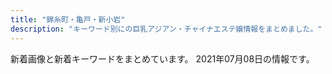 ```yaml
---
title: "錦糸町・亀戸・新小岩"
description: "キーワード別にの巨乳アジアン・チャイナエステ嬢情報をまとめました。"
---
```


新着画像と新着キーワードをまとめています。
2021年07月08日の情報です。

<DmmAffiliateIns />
<KeywordTable
  shops={
    [
    {
        "url": "http://yousei.xyz/",
        "name": "Remoon",
        "img_links": [
            "http://yousei.xyz/images/g1.jpg",
            "http://yousei.xyz/images/r4.jpg",
            "http://yousei.xyz/images/mob.png",
            "http://yousei.xyz/images/recuit.jpg",
            "http://yousei.xyz/images/mobile.jpg",
            "http://yousei.xyz/images/g2.jpg",
            "http://yousei.xyz/images/g4.jpg",
            "http://yousei.xyz/images/g5.jpg",
            "http://yousei.xyz/images/r2.jpg",
            "http://yousei.xyz/images/top.png",
            "http://yousei.xyz/images/r1.jpg",
            "http://yousei.xyz/images/r3.jpg",
            "http://yousei.xyz/images/g3.jpg",
            "http://yousei.xyz/images/g6.jpg"
        ],
        "station": "JR\u4e80\u6238\u99c5\u6771\u53e3",
        "keywords": {}
    },
    {
        "img_links": [
            "http://y-rlx.net/images/index_16.png",
            "http://y-rlx.net/images/acc_tit03.jpg",
            "http://y-rlx.net/girl/p01.jpg",
            "http://y-rlx.net/images/index_09.jpg",
            "http://y-rlx.net/images/index_04.png",
            "http://y-rlx.net/images/index_10.jpg",
            "http://y-rlx.net/images/index_19.png",
            "http://y-rlx.net/images/rec.jpg",
            "http://y-rlx.net/images/acc_tit.jpg",
            "http://y-rlx.net/girl/02.jpg",
            "http://y-rlx.net/images/info.png",
            "http://y-rlx.net/images/sys.jpg",
            "http://y-rlx.net/images/index_23.jpg",
            "http://y-rlx.net/images/acc_16.jpg",
            "http://y-rlx.net/girl/011a.jpg",
            "http://y-rlx.net/girl/011.jpg",
            "http://y-rlx.net/girl/00.jpg",
            "http://y-rlx.net/girl/05.jpg",
            "http://y-rlx.net/images/index_08.jpg",
            "http://y-rlx.net/images/index_13.jpg",
            "http://y-rlx.net/images/acc_tit01.jpg",
            "http://y-rlx.net/images/sys_16.jpg",
            "http://y-rlx.net/girl/09.jpg",
            "http://y-rlx.net/images/index_14.png",
            "http://y-rlx.net/images/index_06.png",
            "http://y-rlx.net/girl/08.jpg",
            "http://y-rlx.net/images/staff_16.jpg",
            "http://y-rlx.net/images/rex_16.jpg",
            "http://y-rlx.net/girl/01.jpg",
            "http://y-rlx.net/images/line.jpg",
            "http://y-rlx.net/girl/010a.jpg",
            "http://y-rlx.net/images/index_12.jpg",
            "http://y-rlx.net/girl/05a.jpg",
            "http://y-rlx.net/girl/010.jpg",
            "http://y-rlx.net/images/03.png",
            "http://y-rlx.net/girl/03a.jpg",
            "http://y-rlx.net/images/02.png",
            "http://y-rlx.net/girl/07.jpg",
            "http://y-rlx.net/images/index_07.png",
            "http://y-rlx.net/girl/06.jpg",
            "http://y-rlx.net/images/index_11.jpg",
            "http://y-rlx.net/images/rec_16.jpg",
            "http://y-rlx.net/girl/07a.jpg",
            "http://y-rlx.net/girl/03.jpg",
            "http://y-rlx.net/girl/09a.jpg",
            "http://y-rlx.net/images/01.png",
            "http://y-rlx.net/images/index_02.png",
            "http://y-rlx.net/images/index_21.jpg"
        ],
        "name": "\u7f8e\u697d",
        "station": "JR\u65b0\u5c0f\u5ca9\u99c5\u5357\u53e3",
        "url": "http://y-rlx.net/",
        "keywords": {
            "92": 1,
            "87": 1,
            "88": 1,
            "95": 2,
            "86": 2,
            "89": 1,
            "90": 1,
            "85": 1
        }
    },
    {
        "img_links": [
            "http://www.o-miyabi.com/s/images/service_03.png",
            "http://www.o-miyabi.com/images/upload/thumb/e12bb065f2380463.jpg",
            "http://www.o-miyabi.com/s/images/tel.png",
            "http://www.o-miyabi.com/s/images/service_01.png",
            "http://www.o-miyabi.com/images/upload/thumb/ee1f5473198d928e.jpg",
            "http://www.o-miyabi.com/images/index_01.jpg",
            "http://www.o-miyabi.com/images/upload/thumb/7713de024ddc43e7.jpg",
            "http://www.o-miyabi.com/images/index_05.jpg",
            "http://www.o-miyabi.com/images/upload/thumb/04d21d82d11bc049.jpg",
            "http://www.o-miyabi.com/s/images/slider/3.jpg",
            "http://www.o-miyabi.com/images/info_02.jpg",
            "http://www.o-miyabi.com/images/index_19.jpg",
            "http://www.o-miyabi.com/s/image/nav_manga.png",
            "http://www.o-miyabi.com/images/upload/thumb/1a8371be7358f1df.jpg",
            "http://www.o-miyabi.com/images/index_10.jpg",
            "http://www.o-miyabi.com/images/index_07.jpg",
            "http://www.o-miyabi.com/images/upload/thumb/db15ea2226867103.jpg",
            "http://www.o-miyabi.com/images/index_02.jpg",
            "http://www.o-miyabi.com/images/index_06.jpg",
            "http://www.o-miyabi.com/images/upload/thumb/9d3d2461d9f48c10.jpg",
            "http://www.o-miyabi.com/images/upload/thumb/301c9a35b11a384f.jpg",
            "http://www.o-miyabi.com/s/images/slider/next.png",
            "http://www.o-miyabi.com/images/upload/thumb/6fceb6aef71115ac.jpg",
            "http://www.o-miyabi.com/s/uploads/08.jpg",
            "http://www.o-miyabi.com/images/upload/thumb/72ffa1fb925d394b.jpg",
            "http://www.o-miyabi.com/s/images/iphone.png",
            "http://www.o-miyabi.com/images/info.jpg",
            "http://www.o-miyabi.com/images/upload/thumb/0c5cf3b504009aac.jpg",
            "http://www.o-miyabi.com/images/index_14.jpg",
            "http://www.o-miyabi.com/images/upload/thumb/0dc07af1006255fa.jpg",
            "http://www.o-miyabi.com/images/info_09.jpg",
            "http://www.o-miyabi.com/s/image/nav_sys.png",
            "http://www.o-miyabi.com/s/images/slider/prev.png",
            "http://www.o-miyabi.com/images/upload/thumb/e8ce03389936d648.jpg",
            "http://www.o-miyabi.com/images/upload/thumb/51d074f8f9cdb905.jpg",
            "http://www.o-miyabi.com/s/uploads/04.jpg",
            "http://www.o-miyabi.com/s/images/t2.jpg",
            "http://www.o-miyabi.com/images/upload/thumb/0981f77ac0a1e07f.jpg",
            "http://www.o-miyabi.com/images/movie_09.jpg",
            "http://www.o-miyabi.com/s/uploads/03.jpg",
            "http://www.o-miyabi.com/s/images/t3.jpg",
            "http://www.o-miyabi.com/images/index_03.jpg",
            "http://www.o-miyabi.com/images/upload/thumb/57af63e7ff71466b.jpg",
            "http://www.o-miyabi.com/s/uploads/07.jpg",
            "http://www.o-miyabi.com/s/images/slider/1.jpg",
            "http://www.o-miyabi.com/images/rec.jpg",
            "http://www.o-miyabi.com/images/upload/thumb/6d7987cae648e809.jpg",
            "http://www.o-miyabi.com/s/images/t1.jpg",
            "http://www.o-miyabi.com/images/rec_09.jpg",
            "http://www.o-miyabi.com/s/images/pc.png",
            "http://www.o-miyabi.com/images/index_04.jpg",
            "http://www.o-miyabi.com/images/index_16.jpg",
            "http://www.o-miyabi.com/s/uploads/02.jpg",
            "http://www.o-miyabi.com/s/uploads/06.jpg",
            "http://www.o-miyabi.com/s/image/nav_topics.png",
            "http://www.o-miyabi.com/images/upload/thumb/3074da3acdacd1a3.jpg",
            "http://www.o-miyabi.com/s/image/nav_cast.png",
            "http://www.o-miyabi.com/images/index_09.jpg",
            "http://www.o-miyabi.com/s/images/service_07.png",
            "http://www.o-miyabi.com/images/index_18.jpg",
            "http://www.o-miyabi.com/images/index_13.jpg",
            "http://www.o-miyabi.com/images/staff_09.jpg",
            "http://www.o-miyabi.com/s/images/okubokomachi.jpg",
            "http://www.o-miyabi.com/s/image/nav_hotel.png",
            "http://www.o-miyabi.com/s/images/top_2.jpg",
            "http://www.o-miyabi.com/images/upload/thumb/928147996b3538a2.jpg",
            "http://www.o-miyabi.com/s/uploads/01.jpg",
            "http://www.o-miyabi.com/s/images/slider/2.jpg",
            "http://www.o-miyabi.com/images/upload/thumb/a94688ee4d8e03ad.jpg",
            "http://www.o-miyabi.com/s/image/nav_top.png",
            "http://www.o-miyabi.com/girl/01.jpg"
        ],
        "name": "\u96c5\u82b3",
        "keywords": {
            "C": 12,
            "85": 4,
            "98": 2,
            "D": 4,
            "89": 6,
            "H": 2,
            "84": 2,
            "86": 2
        },
        "station": "JR\u65b0\u5c0f\u5ca9\u99c5\u5357\u53e3",
        "url": "http://www.o-miyabi.com/"
    },
    {
        "name": "\u5c0f\u60aa\u9b54",
        "url": "https://es-koakuma.com/",
        "img_links": [
            "https://es-koakuma.com/wp-content/uploads/2018/12/872165sakuma.jpg",
            "https://es-koakuma.com/wp-content/themes/este/img/tel_header.png",
            "https://es-koakuma.com/wp-content/uploads/2020/01/87621sakuma.jpg",
            "https://es-koakuma.com/wp-content/themes/este/img/4.jpg",
            "https://es-koakuma.com/wp-content/themes/este/img/top-img01a.png",
            "https://es-koakuma.com/wp-content/themes/este/img/2.jpg",
            "https://es-koakuma.com/wp-content/themes/este/img/top-img02.png",
            "https://es-koakuma.com/wp-content/themes/este/img/call.png",
            "https://es-koakuma.com/wp-content/themes/este/img/1.jpg",
            "https://es-koakuma.com/wp-content/themes/este/img/tel_footer.png",
            "https://es-koakuma.com/wp-content/themes/este/img/top-img01b.png",
            "https://es-koakuma.com/wp-content/uploads/2018/12/212sakuma.jpg",
            "https://es-koakuma.com/wp-content/themes/este/img/3.jpg",
            "https://es-koakuma.com/wp-content/uploads/2018/12/876521sakuma.jpg"
        ],
        "station": "JR\u4e80\u6238\u99c5\u5317\u53e3",
        "keywords": {
            "E": 3,
            "D": 12
        }
    },
    {
        "keywords": {
            "88": 8,
            "85": 2,
            "90": 2,
            "89": 10
        },
        "url": "http://gyaruzu.este.work/",
        "station": "JR\u4e80\u6238\u99c5\u5317\u53e3",
        "img_links": [
            "http://gyaruzu.este.work/2/uploadimg/1623313809.jpeg",
            "http://gyaruzu.este.work/2/uploadimg/1621394016.jpeg",
            "http://gyaruzu.este.work/2/uploadimg/1623313886.jpeg",
            "http://gyaruzu.este.work/2/uploadimg/1623313976.jpeg",
            "http://gyaruzu.este.work/icon2.png",
            "http://gyaruzu.este.work/2/uploadimg/1621394318.jpeg",
            "http://gyaruzu.este.work/2/uploadimg/1623314147.jpeg",
            "http://gyaruzu.este.work/2/uploadimg/1623314226.jpeg",
            "http://gyaruzu.este.work/2/uploadimg/1622985748.jpeg",
            "http://gyaruzu.este.work/loader.png"
        ],
        "name": "\u6fc0\u5b89\u30ae\u30e3\u30eb\u30ba"
    },
    {
        "img_links": [
            "http://www.himawari-shinkoiwa.com/img/tel.png",
            "http://www.himawari-shinkoiwa.com/images/slider/3.jpg",
            "http://www.himawari-shinkoiwa.com/files/001-02.jpg",
            "http://www.himawari-shinkoiwa.com/img/move.jpg",
            "http://www.himawari-shinkoiwa.com/img/goback.jpg",
            "http://www.himawari-shinkoiwa.com/img/pickup.jpg",
            "http://www.himawari-shinkoiwa.com/img/ttl_info.png",
            "http://www.himawari-shinkoiwa.com/files/001.jpg",
            "http://www.himawari-shinkoiwa.com/img/btn_blog.png",
            "http://www.himawari-shinkoiwa.com/images/line.png",
            "http://www.himawari-shinkoiwa.com/files/004-02.jpg",
            "http://www.himawari-shinkoiwa.com/img/ttl_news.png",
            "http://www.himawari-shinkoiwa.com/img/ttl_move.png",
            "http://www.himawari-shinkoiwa.com/img/btn_side_mobile.jpg",
            "http://www.himawari-shinkoiwa.com/images/slider/1.jpg",
            "http://www.himawari-shinkoiwa.com/files/005.jpg",
            "http://www.himawari-shinkoiwa.com/files/005-02.jpg",
            "http://www.himawari-shinkoiwa.com/images/slider/2.jpg",
            "http://www.himawari-shinkoiwa.com/files/004.jpg"
        ],
        "url": "http://www.himawari-shinkoiwa.com/",
        "name": "\u3072\u307e\u308f\u308a",
        "station": "JR\u65b0\u5c0f\u5ca9\u99c5\u5357\u53e3",
        "keywords": {
            "87": 2,
            "D": 6,
            "C": 11,
            "86": 4
        }
    },
    {
        "name": "\u4e00\u6642",
        "img_links": [
            "http://biwert.xyz/uploads/180620/1-1P62010154K00.png",
            "http://biwert.xyz/uploads/201007/1-20100G4464b26.jpg",
            "http://biwert.xyz/uploads/201003/1-2010031G432629.jpg",
            "http://biwert.xyz/uploads/201003/1-2010031G415110.jpg",
            "http://biwert.xyz/uploads/201109/1-201109141105216.jpg",
            "http://biwert.xyz/templets/default/picture/rec1.png",
            "http://biwert.xyz/uploads/201006/1-2010061F032C0.jpg",
            "http://biwert.xyz/uploads/201006/1-2010061A941445.jpg",
            "http://biwert.xyz/uploads/180620/1-1P620101629244.png",
            "http://biwert.xyz/uploads/201003/1-2010031G35C32.jpg",
            "http://biwert.xyz/uploads/allimg/180620/1-1P620101640O8.png",
            "http://biwert.xyz/templets/default/picture/interior_t.jpg",
            "http://biwert.xyz/uploads/allimg/180620/1-1P6201013133b.jpg",
            "http://biwert.xyz/templets/default/picture/head.jpg",
            "http://biwert.xyz/uploads/180620/1-1P62010193X63.jpg",
            "http://biwert.xyz/templets/default/picture/staff_t.jpg",
            "http://biwert.xyz/templets/default/picture/news.jpg",
            "http://biwert.xyz/uploads/201003/1-2010031G3421X.jpg",
            "http://biwert.xyz/images/1-1P621101232H4.png"
        ],
        "url": "http://biwert.xyz/",
        "keywords": {
            "E": 18,
            "G": 9
        },
        "station": "JR\u5c0f\u5ca9\u99c5\u5317\u53e3"
    },
    {
        "img_links": [
            "http://ipidiw.com/relaxnomori/images/tt.jpg",
            "http://ipidiw.com/relaxnomori/images/mobile.jpg",
            "http://ipidiw.com/relaxnomori/images/tp.png",
            "http://ipidiw.com/relaxnomori/images/interior.png",
            "http://ipidiw.com/relaxnomori/user_data/00000020.jpg",
            "http://ipidiw.com/relaxnomori/user_data/00000019.jpg",
            "http://ipidiw.com/relaxnomori/user_data/00000018.jpg",
            "http://ipidiw.com/relaxnomori/images/rem.jpg",
            "http://ipidiw.com/relaxnomori/user_data/00000017.jpg",
            "http://ipidiw.com/relaxnomori/images/news.jpg",
            "http://ipidiw.com/relaxnomori/images/interior_t.jpg",
            "http://ipidiw.com/relaxnomori/images/staff_t.jpg"
        ],
        "station": "\u68ee\u4e0b\u99c5A4\u53e3",
        "keywords": {
            "93": 1,
            "86": 1,
            "90": 2
        },
        "name": "\u30ea\u30e9\u30c3\u30af\u30b9\u306e\u68ee",
        "url": "http://ipidiw.com/relaxnomori/"
    },
    {
        "station": "JR\u4e80\u6238\u99c5\u6771\u53e3",
        "img_links": [
            "http://iyashi.sweet-relaxation.com/img/slick/sl-5.jpg",
            "http://iyashi.sweet-relaxation.com/img/slick/sl-1.jpg",
            "http://iyashi.sweet-relaxation.com/img/treatment/aroma-01.jpg",
            "http://iyashi.sweet-relaxation.com/img/cast/nana-03.jpg",
            "http://iyashi.sweet-relaxation.com/img/slick/sl-2.jpg",
            "http://iyashi.sweet-relaxation.com/img/cast/olive-01.jpg",
            "http://iyashi.sweet-relaxation.com/img/treatment/ashitsubo-01.jpg",
            "http://iyashi.sweet-relaxation.com/img/cast/yaya-01.jpg",
            "http://iyashi.sweet-relaxation.com/img/treatment/body-01.jpg",
            "http://iyashi.sweet-relaxation.com/img/slick/sl-6.jpg",
            "http://iyashi.sweet-relaxation.com/img/cast/eri-02.jpg",
            "http://iyashi.sweet-relaxation.com/img/slick/sl-3.jpg",
            "http://iyashi.sweet-relaxation.com/img/cast/ran-03.jpg",
            "http://iyashi.sweet-relaxation.com/img/cast/nana-02.jpg",
            "http://iyashi.sweet-relaxation.com/img/cast/eri-03.jpg",
            "http://iyashi.sweet-relaxation.com/img/cast/yaya-03.jpg",
            "http://iyashi.sweet-relaxation.com/img/cast/nana-01.jpg",
            "http://iyashi.sweet-relaxation.com/img/cast/olive-03.jpg",
            "http://iyashi.sweet-relaxation.com/img/cast/eri-01.jpg",
            "http://iyashi.sweet-relaxation.com/img/slick/sl-4.jpg",
            "http://iyashi.sweet-relaxation.com/img/cast/yaya-02.jpg",
            "http://iyashi.sweet-relaxation.com/img/cast/ran-02.jpg",
            "http://iyashi.sweet-relaxation.com/img/cast/olive-02.jpg",
            "http://iyashi.sweet-relaxation.com/img/cast/ran-01.jpg",
            "http://iyashi.sweet-relaxation.com/img/slick/sl-7.jpg"
        ],
        "url": "http://iyashi.sweet-relaxation.com/",
        "name": "\u7652 IYASHI",
        "keywords": {}
    },
    {
        "keywords": {
            "83": 4,
            "85": 4,
            "E": 3,
            "86": 2,
            "88": 1,
            "D": 11,
            "87": 3
        },
        "name": "\u30c9\u30e9\u3048\u3082\u3093",
        "url": "https://doraimon.tyo.cm/",
        "img_links": [
            "https://doraimon.tyo.cm/photos/sites/32/2021/03/2021030207304993.jpg",
            "https://doraimon.tyo.cm/photos/sites/32/2021/06/2021061505174875.jpg",
            "https://doraimon.tyo.cm/photos/sites/32/2021/03/202103120651532.jpg",
            "https://doraimon.tyo.cm/photos/sites/32/2021/03/2021032507045669.jpg",
            "https://doraimon.tyo.cm/photos/sites/32/2021/03/2021031206553637.jpg",
            "https://doraimon.tyo.cm/images/mobile.jpg",
            "https://doraimon.tyo.cm/photos/sites/32/2021/03/2021030207304862.jpg",
            "https://doraimon.tyo.cm/images/link.jpg",
            "https://doraimon.tyo.cm/photos/sites/32/2021/05/2021051407405290.jpg",
            "https://doraimon.tyo.cm/photos/sites/32/2021/06/2021062410121924.jpg",
            "https://doraimon.tyo.cm/photos/sites/32/2021/05/2021051104372699.jpg",
            "https://doraimon.tyo.cm/photos/sites/32/2021/03/2021032301301384.jpg",
            "https://doraimon.tyo.cm/images/s_news.jpg",
            "https://doraimon.tyo.cm/images/staff_line.jpg",
            "https://doraimon.tyo.cm/images/top.jpg",
            "https://doraimon.tyo.cm/images/s_face.jpg",
            "https://doraimon.tyo.cm/photos/sites/32/2021/07/2021070805365542.jpg",
            "https://doraimon.tyo.cm/photos/sites/32/2021/03/2021030207305994.jpg",
            "https://doraimon.tyo.cm/photos/sites/32/2021/04/202104280419564.jpg",
            "https://doraimon.tyo.cm/photos/sites/32/2021/04/202104070649510.jpg"
        ],
        "station": "JR\u4e80\u6238\u99c5\u5317\u53e3"
    },
    {
        "name": "\u3042\u308f\u308f",
        "station": "JR\u9326\u7cf8\u753a\u99c5\u5357\u53e3",
        "url": "https://awa-akasuri.jp/",
        "img_links": [
            "https://awa-akasuri.jp/wp-content/uploads/2020/09/5_pc.png",
            "https://awa-akasuri.jp/wp-content/uploads/2020/01/kokomi_1.jpg",
            "https://awa-akasuri.jp/wp-content/uploads/2020/09/movie.png",
            "https://awa-akasuri.jp/wp-content/uploads/2020/09/1_pc.png",
            "https://awa-akasuri.jp/wp-content/uploads/2020/09/awawa400x400.png",
            "https://awa-akasuri.jp/wp-content/uploads/2020/09/4_pc.png",
            "https://awa-akasuri.jp/wp-content/uploads/2020/01/yumi22.png",
            "https://awa-akasuri.jp/wp-content/uploads/2020/09/2_pc.png",
            "https://awa-akasuri.jp/wp-content/uploads/2020/01/yuki26.png",
            "https://awa-akasuri.jp/wp-content/uploads/2020/01/aya22.png",
            "https://awa-akasuri.jp/wp-content/uploads/2020/09/1_sp.png",
            "https://awa-akasuri.jp/wp-content/uploads/2020/01/tomo25.png",
            "https://awa-akasuri.jp/wp-content/uploads/2020/09/2_sp.png",
            "https://awa-akasuri.jp/wp-content/uploads/2020/09/awawa400x400-270x174.png",
            "https://awa-akasuri.jp/wp-content/uploads/2020/01/rika24_1.png",
            "https://awa-akasuri.jp/wp-content/uploads/2020/01/mika21.png",
            "https://awa-akasuri.jp/wp-content/uploads/2020/09/3_pc.png",
            "https://awa-akasuri.jp/wp-content/uploads/2020/01/mai1_1.jpg",
            "https://awa-akasuri.jp/wp-content/uploads/2020/09/sora.png"
        ],
        "keywords": {
            "85": 24,
            "88": 24,
            "C": 12,
            "87": 48,
            "86": 12,
            "\u30bb\u30af\u30b7\u30fc": 10,
            "D": 96
        }
    },
    {
        "name": "\u7652\u3057\u306e\u68ee",
        "station": "\u9752\u7825\u99c5",
        "url": "http://iyasimori.jpest.net/",
        "keywords": {},
        "img_links": [
            "http://iyasimori.jpest.net/uploads//sites/37/2021/01/g3-2-150x150.jpg",
            "http://iyasimori.jpest.net/uploads//sites/37/2021/04/g1-3.jpg",
            "http://iyasimori.jpest.net/uploads//sites/37/2021/01/g5-150x150.jpg",
            "http://iyasimori.jpest.net/uploads//sites/37/2021/01/g2-2.jpg",
            "http://iyasimori.jpest.net/uploads//sites/37/2021/01/g1-3-150x150.jpg",
            "http://iyasimori.jpest.net/uploads//sites/37/2021/01/a2.jpg",
            "http://iyasimori.jpest.net/uploads//sites/37/2021/01/a.jpg",
            "http://iyasimori.jpest.net/uploads//sites/37/2021/01/r5.jpg",
            "http://iyasimori.jpest.net/uploads//sites/37/2021/01/news01.png",
            "http://iyasimori.jpest.net/uploads//sites/37/2021/01/top.jpg",
            "http://iyasimori.jpest.net/uploads//sites/37/2021/04/g1-3-150x150.jpg",
            "http://iyasimori.jpest.net/uploads//sites/37/2021/04/g1-2.jpg",
            "http://iyasimori.jpest.net/uploads//sites/37/2021/01/r3-1.jpg",
            "http://iyasimori.jpest.net/uploads//sites/37/2021/04/g1-2-150x150.jpg",
            "http://iyasimori.jpest.net/uploads//sites/37/2021/01/g4-150x150.jpg",
            "http://iyasimori.jpest.net/uploads//sites/37/2021/01/tite-staff.jpg",
            "http://iyasimori.jpest.net/uploads//sites/37/2021/01/g3-2.jpg",
            "http://iyasimori.jpest.net/uploads//sites/37/2021/01/news03.png",
            "http://iyasimori.jpest.net/uploads//sites/37/2021/01/g2-2-150x150.jpg",
            "http://iyasimori.jpest.net/uploads//sites/37/2021/01/mobile.png",
            "http://iyasimori.jpest.net/uploads//sites/37/2021/01/g5.jpg",
            "http://iyasimori.jpest.net/uploads//sites/37/2021/01/g4.jpg",
            "http://iyasimori.jpest.net/uploads//sites/37/2021/01/r6.jpg",
            "http://iyasimori.jpest.net/uploads//sites/37/2021/01/r4-1.jpg",
            "http://iyasimori.jpest.net/uploads//sites/37/2021/01/g1-3.jpg",
            "http://iyasimori.jpest.net/uploads//sites/37/2021/01/bj_03.jpg"
        ]
    },
    {
        "name": "\u685c",
        "station": "JR\u4e80\u6238\u99c5\u6771\u53e3",
        "keywords": {
            "C": 7
        },
        "img_links": [
            "http://miyabi-aroma.xyz/images/index-rose_04.png",
            "http://miyabi-aroma.xyz/images/11.png",
            "http://miyabi-aroma.xyz/images/nav/nav-info.jpg",
            "http://miyabi-aroma.xyz/images/staff/3/ami2.jpg",
            "http://miyabi-aroma.xyz/images/index-rose_02.png",
            "http://miyabi-aroma.xyz/images/nav/nav-staff.jpg",
            "http://miyabi-aroma.xyz/images/staff/3/miya2.jpg",
            "http://miyabi-aroma.xyz/images/index-rose_13.png",
            "http://miyabi-aroma.xyz/images/staff/3/kiki2.jpg",
            "http://miyabi-aroma.xyz/images/staff/3/rina.jpg",
            "http://miyabi-aroma.xyz/images/shishu/se2.jpg",
            "http://miyabi-aroma.xyz/images/staff/3/yami.jpg",
            "http://miyabi-aroma.xyz/images/3/2.jpg",
            "http://miyabi-aroma.xyz/images/staff/3/yaya2.jpg",
            "http://miyabi-aroma.xyz/images/3/1.jpg",
            "http://miyabi-aroma.xyz/images/1801706901.jpg",
            "http://miyabi-aroma.xyz/images/nav/nav-job.jpg",
            "http://miyabi-aroma.xyz/images/staff/3/rina2.jpg",
            "http://miyabi-aroma.xyz/images/staff/3/miya.jpg",
            "http://miyabi-aroma.xyz/images/shishu/se1.jpg",
            "http://miyabi-aroma.xyz/images/staff/3/yaya1.jpg",
            "http://miyabi-aroma.xyz/images/index-rose_09.png",
            "http://miyabi-aroma.xyz/images/nav/nav-sys.jpg",
            "http://miyabi-aroma.xyz/images/staff/3/ami.jpg",
            "http://miyabi-aroma.xyz/images/staff/3/kiki.jpg",
            "http://miyabi-aroma.xyz/images/index-rose_07.png"
        ],
        "url": "http://miyabi-aroma.xyz/"
    },
    {
        "name": "\u857e\u3064\u307c\u307f",
        "img_links": [
            "http://ciyuret.xyz/uploads/allimg/210630/1-210630142925W0.jpg",
            "http://ciyuret.xyz/uploads/210630/1-210630132416414.jpg",
            "http://ciyuret.xyz/uploads/210630/1-2106301419202X.jpg",
            "http://ciyuret.xyz/uploads/210630/1-210630132440B7.jpg",
            "http://ciyuret.xyz/webstyle/badd75c5fb849403768cc3a9443ae4b2.jpg",
            "http://ciyuret.xyz/uploads/210630/1-21063013234J12.jpg",
            "http://ciyuret.xyz/uploads/allimg/210630/1-210630162P9341.jpg"
        ],
        "keywords": {
            "86": 6,
            "D": 18,
            "\u4e73": 3,
            "88": 6
        },
        "url": "http://ciyuret.xyz/",
        "station": "JR\u65b0\u5c0f\u5ca9\u99c5\u5357\u53e3"
    },
    {
        "url": "https://www.yitigo.work/",
        "station": "JR\u5c0f\u5ca9\u99c5\u5357\u53e3",
        "img_links": [
            "https://www.yitigo.work/images/staff/riri1.jpg",
            "https://www.yitigo.work/images/staff/hani1.jpg",
            "https://www.yitigo.work/images/staff/hana.png",
            "https://www.yitigo.work/images/home/index_10.png",
            "https://www.yitigo.work/images/home/index_17.png",
            "https://www.yitigo.work/images/staff/riri.png",
            "https://www.yitigo.work/images/home/staff_02.jpg",
            "https://www.yitigo.work/images/top_flash_01.jpg",
            "https://www.yitigo.work/images/home/index_15.png",
            "https://www.yitigo.work/images/home/index_12.png",
            "https://www.yitigo.work/images/top_flash_02.jpg",
            "https://www.yitigo.work/images/home/staff_04.jpg",
            "https://www.yitigo.work/images/home/index_07.png",
            "https://www.yitigo.work/images/staff/mayu.png",
            "https://www.yitigo.work/images/staff/staff_03.png",
            "https://www.yitigo.work/images/staff/risa1.jpg",
            "https://www.yitigo.work/images/home/staff_03.jpg",
            "https://www.yitigo.work/images/home/index_13.png",
            "https://www.yitigo.work/images/headerParts01.png",
            "https://www.yitigo.work/images/staff/hani.png",
            "https://www.yitigo.work/images/top_01.png",
            "https://www.yitigo.work/images/home/index_09.png",
            "https://www.yitigo.work/images/home/index_11.png",
            "https://www.yitigo.work/images/home/index_14.png",
            "https://www.yitigo.work/images/top_04.png",
            "https://www.yitigo.work/images/top_02.png",
            "https://www.yitigo.work/images/home/index_05.png",
            "https://www.yitigo.work/images/home/index_19.png",
            "https://www.yitigo.work/images/home/index_06.png",
            "https://www.yitigo.work/images/staff/staff_01.png",
            "https://www.yitigo.work/images/staff/mayu1.jpg",
            "https://www.yitigo.work/images/staff/hana1.jpg",
            "https://www.yitigo.work/images/home/index_01.png",
            "https://www.yitigo.work/images/home/staff_01.jpg",
            "https://www.yitigo.work/images/home/staff_05.jpg",
            "https://www.yitigo.work/images/page_top.png",
            "https://www.yitigo.work/images/home/index_tel.png"
        ],
        "keywords": {},
        "name": "\u82fa"
    },
    {
        "img_links": [
            "http://dccompanyqoo10.cafe24.com/tiffany/images/common/header.png",
            "http://dccompanyqoo10.cafe24.com/tiffany/images/store/store.png",
            "http://dccompanyqoo10.cafe24.com/tiffany/images/top/store_bg.png"
        ],
        "url": "http://cherry-esthe.com/",
        "keywords": {},
        "name": "Cherry",
        "station": "JR\u9326\u7cf8\u753a\u99c5\u5357\u53e3"
    },
    {
        "keywords": {
            "C": 6
        },
        "station": "JR\u5c0f\u5ca9\u99c5\u5357\u53e3",
        "img_links": [
            "http://www.kirara.este88.com/gals/nana1.jpg",
            "http://www.kirara.este88.com/images/sp-staff-list.png",
            "http://www.kirara.este88.com/gals/aki1.jpg",
            "http://www.kirara.este88.com/images/m-foot.png",
            "http://www.kirara.este88.com/gals/haru1.jpg",
            "http://www.kirara.este88.com/gals/sora1.jpg",
            "http://www.kirara.este88.com/gals/miya1.jpg",
            "http://www.kirara.este88.com/images/m-tel.png",
            "http://www.kirara.este88.com/images/sp-line.png",
            "http://www.kirara.este88.com/images/info.png"
        ],
        "name": "\u304d\u3089\u3089",
        "url": "http://www.kirara.este88.com/"
    },
    {
        "station": "\u897f\u5927\u5cf6\u99c5A1\u51fa\u53e3",
        "img_links": [
            "http://hani-est.xyz/images/zi-ao.png",
            "http://hani-est.xyz/images/g5.jpg",
            "http://hani-est.xyz/images/g1.jpg",
            "http://hani-est.xyz/images/zi-pri.png",
            "http://hani-est.xyz/images/g8.jpg",
            "http://hani-est.xyz/images/g2.jpg",
            "http://hani-est.xyz/images/g6.jpg",
            "http://hani-est.xyz/images/top.jpg",
            "http://hani-est.xyz/images/banna.jpg",
            "http://hani-est.xyz/images/new1.jpg",
            "http://hani-est.xyz/images/banna1.jpg",
            "http://hani-est.xyz/images/a1.jpg",
            "http://hani-est.xyz/images/zi-service.png",
            "http://hani-est.xyz/images/g4.jpg",
            "http://hani-est.xyz/images/banna2.jpg",
            "http://hani-est.xyz/images/zi-newface.png",
            "http://hani-est.xyz/images/zi-staff.png"
        ],
        "name": "\u871c\u82b1",
        "keywords": {
            "83": 12,
            "82": 12,
            "90": 24,
            "C": 41,
            "\u4e73": 12,
            "E": 12,
            "94": 12,
            "\u5de8\u4e73": 12
        },
        "url": "http://hani-est.xyz/"
    },
    {
        "url": "http://cpienakada.com/",
        "name": "\u604b\u59eb",
        "keywords": {
            "D": 4,
            "86": 1,
            "C": 1
        },
        "img_links": [
            "http://cpienakada.com/upload/202104/1617331988.jpg",
            "http://cpienakada.com/upload/202103/1617175559.jpg",
            "http://cpienakada.com/upload/202104/1617264609.jpg",
            "http://cpienakada.com/upload/202104/1617264407.jpg",
            "http://cpienakada.com/upload/202104/thumb_dis/1617264788.jpg",
            "http://cpienakada.com/upload/images/20210331_151639.jpg",
            "http://cpienakada.com/upload/202104/thumb/1617264919.jpg",
            "http://cpienakada.com/upload/202104/thumb_dis/1617331988.jpg",
            "http://cpienakada.com/upload/202104/thumb/1617264407.jpg",
            "http://cpienakada.com/upload/images/20210331_153515.png",
            "http://cpienakada.com/upload/images/20210331_151305.jpg",
            "http://cpienakada.com/upload/202104/1617264919.jpg",
            "http://cpienakada.com/upload/202104/thumb_dis/1617264609.jpg",
            "http://cpienakada.com/upload/images/20210402_094656.jpg",
            "http://cpienakada.com/upload/images/20210331_153453.jpg",
            "http://cpienakada.com/upload/202104/thumb/1617264609.jpg",
            "http://cpienakada.com/upload/202104/1617264788.jpg",
            "http://cpienakada.com/upload/202103/1617175265.jpg",
            "http://cpienakada.com/upload/202103/1617174846.jpg",
            "http://cpienakada.com/upload/202104/thumb_dis/1617264407.jpg",
            "http://cpienakada.com/upload/202104/thumb/1617264788.jpg",
            "http://cpienakada.com/upload/202104/thumb_dis/1617264919.jpg",
            "http://cpienakada.com/upload/202103/1617174691.jpg",
            "http://cpienakada.com/upload/202104/thumb/1617331988.jpg"
        ],
        "station": "JR\u4e80\u6238\u99c5\u5317\u53e3"
    },
    {
        "img_links": [
            "http://el-grande.asia/img/cast/rey-01.jpg",
            "http://el-grande.asia/img/cast/baby-04.jpg",
            "http://el-grande.asia/img/cast/ki-02.jpg",
            "http://el-grande.asia/img/cast/rey-04.jpg",
            "http://el-grande.asia/img/cast/aki-04.jpg",
            "http://el-grande.asia/img/cast/shu-04.jpg",
            "http://el-grande.asia/img/cast/baby-02.jpg",
            "http://el-grande.asia/img/cast/ki-03.jpg",
            "http://el-grande.asia/img/cast/aki-02.jpg",
            "http://el-grande.asia/img/cast/haru-04.jpg",
            "http://el-grande.asia/img/dagger.png",
            "http://el-grande.asia/img/interior/lobby-1.jpg",
            "http://el-grande.asia/img/cast/mai-03.jpg",
            "http://el-grande.asia/img/cast/hana-02.jpg",
            "http://el-grande.asia/img/cast/sara-08.jpg",
            "http://el-grande.asia/img/interior/corridor-1.jpg",
            "http://el-grande.asia/img/cast/hana-01.jpg",
            "http://el-grande.asia/img/cast/sara-06.jpg",
            "http://el-grande.asia/img/cast/aki-03.jpg",
            "http://el-grande.asia/img/btn_top.png",
            "http://el-grande.asia/img/cast/haru-02.jpg",
            "http://el-grande.asia/img/cast/baby-01.jpg",
            "http://el-grande.asia/img/cast/shu-03.jpg",
            "http://el-grande.asia/img/cast/shu-01.jpg",
            "http://el-grande.asia/img/cast/mai-04.jpg",
            "http://el-grande.asia/img/cast/hana-03.jpg",
            "http://el-grande.asia/img/cast/hana-04.jpg",
            "http://el-grande.asia/img/cast/haru-03.jpg",
            "http://el-grande.asia/img/interior/shower-4.jpg",
            "http://el-grande.asia/img/cast/sara-05.jpg",
            "http://el-grande.asia/img/cast/lucy-03.jpg",
            "http://el-grande.asia/img/cast/lucy-01.jpg",
            "http://el-grande.asia/img/cast/ki-04.jpg",
            "http://el-grande.asia/img/btn_cast.png",
            "http://el-grande.asia/img/cast/ki-01.jpg",
            "http://el-grande.asia/img/cast/lucy-02.jpg",
            "http://el-grande.asia/img/cast/rey-02.jpg",
            "http://el-grande.asia/img/cast/baby-03.jpg",
            "http://el-grande.asia/img/cast/lucy-04.jpg",
            "http://el-grande.asia/img/btn_twitter.png",
            "http://el-grande.asia/img/btn_interior.png",
            "http://el-grande.asia/img/cast/aki-01.jpg",
            "http://el-grande.asia/img/cast/shu-02.jpg",
            "http://el-grande.asia/img/cast/haru-01.jpg",
            "http://el-grande.asia/img/cast/mai-01.jpg"
        ],
        "url": "http://el-grande.asia/",
        "station": "JR\u65b0\u5c0f\u5ca9\u99c5\u5357\u53e3",
        "name": "\u30a8\u30eb\u30b0\u30e9\u30f3\u30c7-elgrande-",
        "keywords": {}
    },
    {
        "station": "JR\u9326\u7cf8\u753a\u99c5\u5317\u53e3",
        "img_links": [
            "https://iyashinoizumi.com/wp-content/uploads/9B89E764-B754-425D-A9AC-BB5566FA6AC4-270x300.jpeg",
            "https://iyashinoizumi.com/wp-content/uploads/0731EF09-7405-4B36-8468-B17A307EB894.jpeg",
            "https://iyashinoizumi.com/wp-content/uploads/rin.jpg",
            "https://iyashinoizumi.com/wp-content/uploads/5AA02D30-2C43-42C1-BE02-48E5A5C27E91.jpeg",
            "https://iyashinoizumi.com/wp-content/uploads/2019/06/momoko1.jpg",
            "https://iyashinoizumi.com/wp-content/uploads/2019/06/50CD669B-0FFA-4734-B898-EB3D53E95C21.jpeg",
            "https://iyashinoizumi.com/wp-content/uploads/0731EF09-7405-4B36-8468-B17A307EB894-197x300.jpeg",
            "https://iyashinoizumi.com/wp-content/uploads/hiruwari.png",
            "https://iyashinoizumi.com/wp-content/uploads/2019/06/2DD3549C-F937-441D-B0E3-E26520ACFABD-e1559410733851.jpeg",
            "https://iyashinoizumi.com/wp-content/uploads/0731EF09-7405-4B36-8468-B17A307EB894-e1579436226478.jpeg",
            "https://iyashinoizumi.com/wp-content/uploads/7208DC4D-6E47-49CE-B1C0-3607E54E114B-210x300.jpeg",
            "https://iyashinoizumi.com/wp-content/uploads/7208DC4D-6E47-49CE-B1C0-3607E54E114B.jpeg",
            "https://iyashinoizumi.com/wp-content/uploads/2019/06/001.jpg",
            "https://iyashinoizumi.com/wp-content/uploads/5AA02D30-2C43-42C1-BE02-48E5A5C27E91-226x300.jpeg",
            "https://iyashinoizumi.com/wp-content/uploads/2019/06/5293C707-270F-4802-8168-1493DA07DDAE.jpeg",
            "https://iyashinoizumi.com/wp-content/uploads/2019/06/43D6BE9C-43F6-45C2-95E5-E775CE725D67.jpeg",
            "https://iyashinoizumi.com/wp-content/uploads/9B89E764-B754-425D-A9AC-BB5566FA6AC4.jpeg"
        ],
        "keywords": {
            "\u30bb\u30af\u30b7\u30fc": 2
        },
        "name": "\u7652\u3057\u306e\u6cc9",
        "url": "https://iyashinoizumi.com/"
    },
    {
        "station": "JR\u65b0\u5c0f\u5ca9\u99c5\u5357\u53e3",
        "keywords": {
            "C": 13,
            "85": 2
        },
        "url": "http://rettryout.xyz/",
        "name": "\u30cf\u30ca",
        "img_links": [
            "http://rettryout.xyz/images/end.png",
            "http://rettryout.xyz/uploads/210601/1-21060114292J51.jpg",
            "http://rettryout.xyz/uploads/210605/1-210605154451934.jpg",
            "http://rettryout.xyz/uploads/210601/1-210601154925960.jpg",
            "http://rettryout.xyz/uploads/210601/1-210601142SNb.jpg",
            "http://rettryout.xyz/uploads/181218/1-1Q21R10649544.png",
            "http://rettryout.xyz/uploads/210602/1-2106021J019609.jpg",
            "http://rettryout.xyz/uploads/181218/1-1Q21R106025N.png",
            "http://rettryout.xyz/uploads/210601/1-210601154226451.jpg",
            "http://rettryout.xyz/images/top-sp.png",
            "http://rettryout.xyz/uploads/210605/1-210605154440Z8.jpg",
            "http://rettryout.xyz/uploads/210615/1-210615152531494.jpg",
            "http://rettryout.xyz/uploads/210615/1-210615152540K5.jpg",
            "http://rettryout.xyz/uploads/181218/1-1Q21R10626151.png",
            "http://rettryout.xyz/uploads/181218/1-1Q21R10G3C3.png",
            "http://rettryout.xyz/uploads/210601/1-2106011543122X.jpg"
        ]
    },
    {
        "name": "\u30d1\u30bf\u30e4",
        "station": "JR\u5c0f\u5ca9\u99c5\u5357\u53e3",
        "url": "http://thaipataya.chm.jp/",
        "keywords": {
            "C": 12,
            "\u30bb\u30af\u30b7\u30fc": 1
        },
        "img_links": [
            "https://chm.jp/domains1/thaipataya/myimg/imgcom37654_sp.jpg",
            "https://chm.jp/domains1/thaipataya/myimg/imgcom36603_sp.png",
            "https://chm.jp/domains1/thaipataya/myimg/imgcom36604_sp.jpg",
            "https://chm.jp/domains1/thaipataya/myimg/imgcom37358_sp.jpg",
            "https://chm.jp/domains1/thaipataya/myimg/imgcom37660_sp.png",
            "https://chm.jp/domains1/thaipataya/myimg/imgcom37710_sp.jpg",
            "https://chm.jp/domains1/thaipataya/myimg/imgcom36620_sp.jpg",
            "https://chm.jp/domains1/thaipataya/myimg/imgcom36577_sp.jpg",
            "https://chm.jp/domains1/thaipataya/myimg/imgcom37661_sp.png",
            "https://chm.jp/domains1/thaipataya/myimg/imgcom37734_sp.png",
            "https://chm.jp/domains1/thaipataya/myimg/imgcom37916_sp.jpg",
            "https://chm.jp/domains1/thaipataya/myimg/imgcom37739_sp.png",
            "https://chm.jp/domains1/thaipataya/myimg/slideimg36560_sp.jpg",
            "https://chm.jp/domains1/thaipataya/myimg/imgcom37915_sp.jpg",
            "https://chm.jp/domains1/thaipataya/myimg/imgcom37668_sp.png",
            "https://chm.jp/domains1/thaipataya/myimg/imgcom36566_sp.png",
            "https://chm.jp/domains1/thaipataya/myimg/imgcom37738_sp.png",
            "https://chm.jp/domains1/thaipataya/myimg/imgcom36565_sp.jpg",
            "https://chm.jp/domains1/thaipataya/myimg/imgcom37840_sp.jpg",
            "https://chm.jp/domains1/thaipataya/myimg/imgcom37357_sp.jpg",
            "https://chm.jp/domains1/thaipataya/myimg/slideimg36562_sp.jpg",
            "https://chm.jp/domains1/thaipataya/myimg/imgcom36634_sp.jpg",
            "https://chm.jp/domains1/thaipataya/myimg/imgcom37666_sp.jpg",
            "https://chm.jp/domains1/thaipataya/myimg/imgcom36644_sp.jpg",
            "https://chm.jp/domains1/thaipataya/myimg/imgcom36605_sp.jpg",
            "http://chm.jp/img/linebutton_82x20.png",
            "https://chm.jp/domains1/thaipataya/myimg/imgcom37067_sp.png",
            "https://chm.jp/domains1/thaipataya/myimg/imgcom37658_sp.png",
            "https://chm.jp/domains1/thaipataya/myimg/imgcom37737_sp.png",
            "https://chm.jp/domains1/thaipataya/myimg/imgcom36618_sp.png",
            "https://chm.jp/domains1/thaipataya/myimg/imgcom36633_sp.jpg",
            "https://chm.jp/domains1/thaipataya/myimg/imgcom36575_sp.jpg",
            "https://chm.jp/domains1/thaipataya/myimg/imgcom37665_sp.jpg",
            "https://chm.jp/domains1/thaipataya/myimg/imgcom37833_sp.jpg",
            "https://chm.jp/domains1/thaipataya/myimg/imgcom37667_sp.png",
            "https://chm.jp/domains1/thaipataya/myimg/imgcom36606_sp.jpg",
            "https://chm.jp/domains1/thaipataya/myimg/imgcom37659_sp.png",
            "https://chm.jp/domains1/thaipataya/myimg/imgcom37727_sp.png",
            "https://chm.jp/domains1/thaipataya/myimg/imgcom36567_sp.jpg",
            "https://chm.jp/domains1/thaipataya/myimg/imgcom37360_sp.jpg",
            "https://chm.jp/domains1/thaipataya/myimg/imgcom37070_sp.png",
            "https://chm.jp/domains1/thaipataya/myimg/imgcom37736_sp.png",
            "https://chm.jp/domains1/thaipataya/myimg/imgcom37663_sp.jpg",
            "https://chm.jp/domains1/thaipataya/myimg/imgcom37841_sp.jpg",
            "https://chm.jp/domains1/thaipataya/myimg/imgcom36642_sp.png",
            "https://chm.jp/domains1/thaipataya/myimg/imgcom36636_sp.jpg",
            "https://chm.jp/domains1/thaipataya/myimg/imgcom37069_sp.jpg",
            "https://chm.jp/domains1/thaipataya/myimg/imgcom36617_sp.jpg",
            "https://chm.jp/domains1/thaipataya/myimg/imgcom36607_sp.jpg",
            "https://chm.jp/domains1/thaipataya/myimg/imgcom36579_sp.jpg",
            "https://chm.jp/domains1/thaipataya/myimg/imgcom36576_sp.jpg",
            "https://chm.jp/domains1/thaipataya/myimg/imgcom36582_sp.jpg",
            "https://chm.jp/domains1/thaipataya/myimg/imgcom37653_sp.jpg",
            "https://chm.jp/domains1/thaipataya/myimg/imgcom37740_sp.png",
            "https://chm.jp/domains1/thaipataya/myimg/imgcom37359_sp.jpg",
            "https://chm.jp/domains1/thaipataya/myimg/imgcom36643_sp.png",
            "https://chm.jp/domains1/thaipataya/myimg/imgcom37834_sp.jpg",
            "https://chm.jp/domains1/thaipataya/myimg/imgcom36580_sp.jpg",
            "https://chm.jp/domains1/thaipataya/myimg/imgcom37732_sp.png",
            "https://chm.jp/domains1/thaipataya/myimg/imgcom37726_sp.png",
            "https://chm.jp/domains1/thaipataya/myimg/imgcom37655_sp.jpg",
            "https://chm.jp/domains1/thaipataya/myimg/imgcom37362_sp.jpg",
            "https://chm.jp/domains1/thaipataya/myimg/imgcom37914_sp.jpg",
            "https://chm.jp/domains1/thaipataya/myimg/imgcom36581_sp.jpg",
            "https://chm.jp/domains1/thaipataya/myimg/slideimg36561_sp.jpg",
            "https://chm.jp/domains1/thaipataya/myimg/imgcom37725_sp.png",
            "https://chm.jp/domains1/thaipataya/myimg/imgcom36578_sp.jpg",
            "https://chm.jp/domains1/thaipataya/myimg/imgcom37733_sp.png",
            "https://chm.jp/domains1/thaipataya/myimg/imgcom37789_sp.png",
            "https://chm.jp/domains1/thaipataya/myimg/imgcom36613_sp.jpg",
            "https://chm.jp/domains1/thaipataya/myimg/imgcom37669_sp.jpg",
            "https://chm.jp/domains1/thaipataya/myimg/imgcom37839_sp.jpg",
            "https://chm.jp/domains1/thaipataya/myimg/imgcom36645_sp.jpg",
            "https://chm.jp/domains1/thaipataya/myimg/imgcom37913_sp.jpg",
            "https://chm.jp/domains1/thaipataya/myimg/imgcom37361_sp.png",
            "https://chm.jp/domains1/thaipataya/myimg/imgcom36619_sp.jpg",
            "https://chm.jp/domains1/thaipataya/myimg/imgcom37664_sp.png",
            "https://chm.jp/domains1/thaipataya/myimg/imgcom36635_sp.jpg",
            "https://chm.jp/domains1/thaipataya/myimg/imgcom37662_sp.png"
        ]
    },
    {
        "name": "\u685c\u82b1",
        "keywords": {
            "85": 12,
            "83": 6,
            "D": 24,
            "86": 12,
            "C": 18
        },
        "img_links": [
            "http://yukinosakura.tyo.cm/images/top.jpg",
            "http://yukinosakura.tyo.cm/images/s_staff.jpg",
            "http://yukinosakura.a2.webnavi.work/upload/sites/72/2020/04/2020040708052353.jpg",
            "http://yukinosakura.a2.webnavi.work/upload/sites/72/2020/04/2020040708052456.jpg",
            "http://yukinosakura.tyo.cm/images/s_news.jpg",
            "http://yukinosakura.tyo.cm/images/mobile.jpg",
            "http://yukinosakura.tyo.cm/images/room2.jpg",
            "http://yukinosakura.tyo.cm/images/room1.jpg",
            "http://yukinosakura.a2.webnavi.work/upload/sites/72/2020/04/2020040708052241.jpg",
            "http://yukinosakura.tyo.cm/images/room3.jpg",
            "http://yukinosakura.a2.webnavi.work/upload/sites/72/2020/04/2020040708052434.jpg",
            "http://yukinosakura.tyo.cm/images/s_shedule.jpg",
            "http://yukinosakura.tyo.cm/images/room4.jpg",
            "http://yukinosakura.a2.webnavi.work/upload/sites/72/2020/04/2020040708052118.jpg"
        ],
        "url": "http://yukinosakura.tyo.cm/",
        "station": "JR\u4e80\u6238\u99c5\u5317\u53e3"
    },
    {
        "keywords": {},
        "url": "https://kameido-massage.com/",
        "img_links": [
            "https://kameido-massage.com/2019/11/10/erika-s1.jpg",
            "https://kameido-massage.com/staff/yuki-l1.jpg",
            "https://kameido-massage.com/room/room-l6.jpg",
            "https://kameido-massage.com/staff/yuki-s1.jpg",
            "https://kameido-massage.com/2021/03/23/aki-s1.jpg",
            "https://kameido-massage.com/staff/riri-l1.jpg",
            "https://kameido-massage.com/room/room-l3.jpg",
            "https://kameido-massage.com/staff/aki-l1.jpg",
            "https://kameido-massage.com/staff/aki-s1.jpg",
            "https://kameido-massage.com/room/room-l1.jpg",
            "https://kameido-massage.com/2019/11/02/yuka-s1.jpg",
            "https://kameido-massage.com/icon/facebook.png",
            "https://kameido-massage.com/images/footer-l.png",
            "https://kameido-massage.com/staff/yuna-s1.jpg",
            "https://kameido-massage.com/icon/yelp.png",
            "https://kameido-massage.com/button/home.png",
            "https://scdn.line-apps.com/n/line_add_friends/btn/ja.png",
            "https://kameido-massage.com/images/top1.jpg",
            "https://kameido-massage.com/icon/line.png",
            "https://kameido-massage.com/button/blog.png",
            "https://kameido-massage.com/images/top2.jpg",
            "https://kameido-massage.com/room/room-l4.jpg",
            "https://kameido-massage.com/staff/nana-l1.jpg",
            "https://kameido-massage.com/menu/home.png",
            "https://kameido-massage.com/images/qrcode.png",
            "https://kameido-massage.com/2021/07/07/riri-s1.jpg",
            "https://kameido-massage.com/2020/05/15/kazumi-s1.jpg",
            "https://kameido-massage.com/link/mens-esthe.png",
            "https://kameido-massage.com/staff/riri-s1.jpg",
            "https://kameido-massage.com/2021/04/28/yuna-s1.jpg",
            "https://kameido-massage.com/images/main-sp.jpg",
            "https://kameido-massage.com/menu/blog.png",
            "https://kameido-massage.com/images/top3.jpg",
            "https://kameido-massage.com/images/header3.png",
            "https://kameido-massage.com/menu/info.png",
            "https://kameido-massage.com/staff/yuna-l1.jpg",
            "https://kameido-massage.com/room/room-l2.jpg",
            "https://kameido-massage.com/images/clear.png",
            "https://kameido-massage.com/2020/07/17/mika-s1.jpg",
            "https://kameido-massage.com/images/footer-r.png",
            "https://kameido-massage.com/images/flower.png",
            "https://kameido-massage.com/room/room-l5.jpg",
            "https://kameido-massage.com/menu/staff.png",
            "https://kameido-massage.com/images/main-small.jpg",
            "https://kameido-massage.com/2020/03/28/nana-s1.jpg",
            "https://kameido-massage.com/2019/12/25/mika-s1.jpg",
            "https://kameido-massage.com/icon/twitter.png",
            "https://kameido-massage.com/images/main-top.jpg",
            "https://kameido-massage.com/2019/10/29/yuri-s1.jpg",
            "https://kameido-massage.com/button/staff.png",
            "https://kameido-massage.com/staff/nana-s1.jpg"
        ],
        "name": "\u842c\u751f\u697c",
        "station": "JR\u4e80\u6238\u99c5\u5317\u53e3"
    },
    {
        "station": "\u4eac\u6210\u7acb\u77f3\u99c5\u5317\u53e3",
        "keywords": {},
        "name": "\u5e78\u305b",
        "img_links": [
            "http://www.es-royal.click/images/int1.png",
            "http://www.es-royal.click/images/9.jpg",
            "http://www.es-royal.click/images/5.jpg",
            "http://www.es-royal.click/images/s1.png",
            "http://www.es-royal.click/images/10.jpg",
            "http://www.es-royal.click/images/7.jpg",
            "http://www.es-royal.click/images/main_footer.jpg",
            "http://www.es-royal.click/img/ego1.jpg",
            "http://www.es-royal.click/images/int2.png",
            "http://www.es-royal.click/img/aya1.jpg",
            "http://www.es-royal.click/images/1.jpg",
            "http://www.es-royal.click/images/sys1.png",
            "http://www.es-royal.click/img/nana1.jpg",
            "http://www.es-royal.click/img/emi1.jpg",
            "http://www.es-royal.click/images/interior_t.jpg",
            "http://www.es-royal.click/images/main_top.jpg",
            "http://www.es-royal.click/img/ruru1.jpg",
            "http://www.es-royal.click/img/mimi1.jpg",
            "http://www.es-royal.click/images/news.png",
            "http://www.es-royal.click/img/miyuki1.jpg",
            "http://www.es-royal.click/img/momo1.jpg",
            "http://www.es-royal.click/images/8.jpg",
            "http://www.es-royal.click/images/4.jpg",
            "http://www.es-royal.click/img/momo2.jpg",
            "http://www.es-royal.click/images/head.jpg",
            "http://www.es-royal.click/images/staff_t.jpg",
            "http://www.es-royal.click/images/ta.jpg",
            "http://www.es-royal.click/images/mobile.jpg",
            "http://www.es-royal.click/images/b1.jpg",
            "http://www.es-royal.click/images/b2.jpg",
            "http://www.es-royal.click/images/b3.jpg",
            "http://www.es-royal.click/images/6.jpg"
        ],
        "url": "http://www.es-royal.click/"
    },
    {
        "name": "Forever \uff5e\u30d5\u30a9\u30fc\u30a8\u30d0\u30fc\uff5e",
        "station": "JR\u9326\u7cf8\u753a\u99c5",
        "keywords": {},
        "url": "http://kinshichoesute.xyz/",
        "img_links": [
            "http://kinshichoesute.xyz/img/momo1.jpg",
            "http://kinshichoesute.xyz/staff/miya.jpg",
            "http://kinshichoesute.xyz/img/miya1.jpg",
            "http://kinshichoesute.xyz/images/staff_t.png",
            "http://kinshichoesute.xyz/images/9.jpg",
            "http://kinshichoesute.xyz/images/s1.jpg",
            "http://kinshichoesute.xyz/images/interior_t.png",
            "http://kinshichoesute.xyz/img/momo2.jpg",
            "http://kinshichoesute.xyz/images/7.jpg",
            "http://kinshichoesute.xyz/img/yu1.jpg",
            "http://kinshichoesute.xyz/images/int1.png",
            "http://kinshichoesute.xyz/staff/sora.jpg",
            "http://kinshichoesute.xyz/images/4.jpg",
            "http://kinshichoesute.xyz/staff/karen.jpg",
            "http://kinshichoesute.xyz/staff/ayumi.jpg",
            "http://kinshichoesute.xyz/images/2.jpg",
            "http://kinshichoesute.xyz/images/5.jpg",
            "http://kinshichoesute.xyz/images/s1.png",
            "http://kinshichoesute.xyz/staff/hina.jpg",
            "http://kinshichoesute.xyz/img/ayumi1.jpg",
            "http://kinshichoesute.xyz/images/int2.png",
            "http://kinshichoesute.xyz/images/3.jpg",
            "http://kinshichoesute.xyz/img/yu2.jpg",
            "http://kinshichoesute.xyz/img/karen1.jpg",
            "http://kinshichoesute.xyz/staff/yu.jpg",
            "http://kinshichoesute.xyz/images/sys3.png",
            "http://kinshichoesute.xyz/img/hina1.jpg",
            "http://kinshichoesute.xyz/img/hina2.jpg",
            "http://kinshichoesute.xyz/images/8.jpg",
            "http://kinshichoesute.xyz/staff/risa.jpg",
            "http://kinshichoesute.xyz/images/sys2.jpg",
            "http://kinshichoesute.xyz/staff/momo.jpg",
            "http://kinshichoesute.xyz/img/sora1.jpg",
            "http://kinshichoesute.xyz/img/karen2.jpg",
            "http://kinshichoesute.xyz/images/6.jpg",
            "http://kinshichoesute.xyz/img/risa1.jpg",
            "http://kinshichoesute.xyz/images/s2.jpg",
            "http://kinshichoesute.xyz/images/head.jpg"
        ]
    },
    {
        "keywords": {
            "\u30bb\u30af\u30b7\u30fc": 3,
            "E": 3
        },
        "name": "\u30de\u30ea\u30a2\u30d9\u30fc\u30e9",
        "url": "http://mariabella.ies.fun/",
        "station": "JR\u5c0f\u5ca9\u99c5\u5317\u53e3",
        "img_links": [
            "http://mariabella.ies.fun/images/r05.jpg",
            "http://mariabella.ies.fun/photos/sites/45/2019/09/2019092717170772.jpeg",
            "http://mariabella.ies.fun/images/s-staff.jpg",
            "http://mariabella.ies.fun/photos/sites/45/2019/09/2019091016323921.jpeg",
            "http://mariabella.ies.fun/images/ac1.jpg",
            "http://mariabella.ies.fun/images/r04.jpg",
            "http://mariabella.ies.fun/images/r02.jpg",
            "http://mariabella.ies.fun/photos/sites/45/2018/06/2018062706422857.jpg",
            "http://mariabella.ies.fun/images/top.png",
            "http://mariabella.ies.fun/photos/sites/45/2020/01/2020012420100278.jpeg",
            "http://mariabella.ies.fun/images/mobile.jpg",
            "http://mariabella.ies.fun/images/ac3.jpg",
            "http://mariabella.ies.fun/images/r06.jpg",
            "http://mariabella.ies.fun/images/r01.jpg",
            "http://mariabella.ies.fun/images/news.jpg",
            "http://mariabella.ies.fun/images/ac2.jpg",
            "http://mariabella.ies.fun/images/s-recriut.jpg",
            "http://mariabella.ies.fun/images/info.jpg",
            "http://mariabella.ies.fun/images/r09.jpg",
            "http://mariabella.ies.fun/images/mobile1.jpg",
            "http://mariabella.ies.fun/images/pick.jpg",
            "http://mariabella.ies.fun/images/r03.jpg",
            "http://mariabella.ies.fun/images/r07.jpg"
        ]
    },
    {
        "name": "SHERRY",
        "img_links": [
            "http://www.sherry.relaxjp.info/images/m3.jpg",
            "http://www.sherry.relaxjp.info/images/slider-img002.jpg",
            "http://www.sherry.relaxjp.info/files/002.jpg",
            "http://www.sherry.relaxjp.info/images/m4.jpg",
            "http://www.sherry.relaxjp.info/files/003.jpg",
            "http://www.sherry.relaxjp.info/files/005.jpg",
            "http://www.sherry.relaxjp.info/files/004.jpg",
            "http://www.sherry.relaxjp.info/images/m1.jpg",
            "http://www.sherry.relaxjp.info/images/s_news.png",
            "http://www.sherry.relaxjp.info/images/m2.jpg",
            "http://www.sherry.relaxjp.info/images/m6.jpg",
            "http://www.sherry.relaxjp.info/images/slider-img001.jpg",
            "http://www.sherry.relaxjp.info/images/s_message.png",
            "http://www.sherry.relaxjp.info/files/001.jpg",
            "http://www.sherry.relaxjp.info/images/s_top_therapist.png",
            "http://www.sherry.relaxjp.info/images/s_pickup.png"
        ],
        "keywords": {
            "86": 16,
            "D": 24,
            "G": 8,
            "87": 16,
            "C": 8,
            "88": 8
        },
        "station": "JR\u9326\u7cf8\u753a\u99c5\u5357\u53e3",
        "url": "http://www.sherry.relaxjp.info/"
    },
    {
        "keywords": {
            "89": 2,
            "86": 14,
            "D": 18,
            "88": 2
        },
        "img_links": [
            "http://www.sh-yuki.work/uploads/200218/1-20021Q359301Q.jpg",
            "http://www.sh-yuki.work/images/lanmu5.jpg",
            "http://www.sh-yuki.work/images/room2.jpg",
            "http://www.sh-yuki.work/images/room3.jpg",
            "http://www.sh-yuki.work/images/lanmu4.jpg",
            "http://www.sh-yuki.work/uploads/190105/1-1Z105143921224.jpg",
            "http://www.sh-yuki.work/uploads/200618/1-20061Q633094V.jpg",
            "http://www.sh-yuki.work/uploads/210216/1-210216154459443.jpg",
            "http://www.sh-yuki.work/images/room1.jpg",
            "http://www.sh-yuki.work/uploads/191006/1-191006105IM24.jpg",
            "http://www.sh-yuki.work/uploads/190105/1-1Z105143R9539.jpg",
            "http://www.sh-yuki.work/uploads/190105/1-1Z105143940E6.jpg",
            "http://www.sh-yuki.work/uploads/210607/1-21060F93RT17.jpg",
            "http://www.sh-yuki.work/images/mobile.jpg",
            "http://www.sh-yuki.work/uploads/191006/1-191006105P61Z.jpg",
            "http://www.sh-yuki.work/images/top.png",
            "http://www.sh-yuki.work/uploads/210216/1-210216154445506.jpg",
            "http://www.sh-yuki.work/uploads/201215/1-201215145153M4.jpg",
            "http://www.sh-yuki.work/uploads/191221/1-191221111A3123.jpg",
            "http://www.sh-yuki.work/images/nbj2.jpg",
            "http://www.sh-yuki.work/uploads/201214/1-20121416231WV.jpg",
            "http://www.sh-yuki.work/images/lanmu2.jpg",
            "http://www.sh-yuki.work/uploads/200618/1-20061Q6342Y06.jpg",
            "http://www.sh-yuki.work/uploads/191021/1-19102116361I39.jpg",
            "http://www.sh-yuki.work/uploads/201215/1-201215145200113.jpg",
            "http://www.sh-yuki.work/uploads/191227/1-19122F93911958.jpg",
            "http://www.sh-yuki.work/uploads/191104/1-1911041I124915.jpg",
            "http://www.sh-yuki.work/uploads/200620/1-200620154311K4.jpg",
            "http://www.sh-yuki.work/images/s_staff.jpg",
            "http://www.sh-yuki.work/images/1.jpg",
            "http://www.sh-yuki.work/uploads/191227/1-19122F94110460.jpg",
            "http://www.sh-yuki.work/uploads/200110/1-20011013245Y49.jpg",
            "http://www.sh-yuki.work/images/room4.jpg",
            "http://www.sh-yuki.work/uploads/191028/1-19102Q03S5a4.jpg",
            "http://www.sh-yuki.work/uploads/191202/1-191202154021200.jpg",
            "http://www.sh-yuki.work/images/end.png",
            "http://www.sh-yuki.work/uploads/200713/1-200G3110344421.jpg",
            "http://www.sh-yuki.work/uploads/190110/1-1Z110093529363.png",
            "http://www.sh-yuki.work/uploads/200713/1-200G3125135C2.jpg",
            "http://www.sh-yuki.work/uploads/200620/1-20062015425B54.jpg",
            "http://www.sh-yuki.work/uploads/200127/1-20012G02404310.jpg",
            "http://www.sh-yuki.work/uploads/210607/1-21060F93SS40.jpg",
            "http://www.sh-yuki.work/uploads/201214/1-201214162100347.jpg",
            "http://www.sh-yuki.work/images/lanmu3.jpg",
            "http://www.sh-yuki.work/images/s_news.jpg",
            "http://www.sh-yuki.work/uploads/200218/1-20021Q3591A57.jpg",
            "http://www.sh-yuki.work/uploads/190105/1-1Z1051440193X.jpg"
        ],
        "url": "http://www.sh-yuki.work/",
        "station": "JR\u5c0f\u5ca9\u99c5\u5317\u53e3",
        "name": "\u3086\u304d"
    },
    {
        "url": "http://k-yorocobi.com/",
        "keywords": {},
        "img_links": [
            "http://k-yorocobi.com/images/b-awaawa.png",
            "http://k-yorocobi.com/staff/s-yuyu.jpg",
            "http://k-yorocobi.com/staff/s-rina.jpg",
            "http://k-yorocobi.com/images/bar-news.png",
            "http://k-yorocobi.com/images/c-interior.png",
            "http://k-yorocobi.com/pic/pic3.jpg",
            "http://k-yorocobi.com/staff/s-tika.jpg",
            "http://k-yorocobi.com/pic/pic1.jpg",
            "http://k-yorocobi.com/staff/s-emi.jpg",
            "http://k-yorocobi.com/images/bar-interior.png",
            "http://k-yorocobi.com/images/bar-pickup.png",
            "http://k-yorocobi.com/pic/pic4.jpg",
            "http://k-yorocobi.com/images/bar-cam.png",
            "http://k-yorocobi.com/images/bill.jpg",
            "http://k-yorocobi.com/images/c-top.png",
            "http://k-yorocobi.com/images/b-mobile.png",
            "http://k-yorocobi.com/images/footer.png",
            "http://k-yorocobi.com/images/b-tel.png",
            "http://k-yorocobi.com/pic/pic2.jpg",
            "http://k-yorocobi.com/images/b-movie.png",
            "http://k-yorocobi.com/images/bar-staff.png",
            "http://k-yorocobi.com/images/c-staff.png"
        ],
        "station": "JR\u9326\u7cf8\u753a\u99c5\u5317\u53e3",
        "name": "\u3088\u308d\u3053\u3073"
    },
    {
        "keywords": {
            "C": 42,
            "88": 14,
            "89": 14,
            "E": 14,
            "83": 14,
            "92": 14,
            "D": 140,
            "85": 84,
            "86": 28,
            "87": 28
        },
        "url": "https://kinshicho-mensesthe.net/",
        "name": "KIRARA",
        "station": "JR\u9326\u7cf8\u753a\u99c5\u5317\u53e3",
        "img_links": [
            "https://kinshicho-mensesthe.net/staff2/yumi-s1.jpg",
            "https://kinshicho-mensesthe.net/staff2/sayaka-s1.jpg",
            "https://kinshicho-mensesthe.net/room/esthe2.jpg",
            "https://kinshicho-mensesthe.net/mens-esthe-massage/2021/06/02/yumi-s1.jpg",
            "https://kinshicho-mensesthe.net/images/camp.png",
            "https://kinshicho-mensesthe.net/staff2/sakura-l2.jpg",
            "https://kinshicho-mensesthe.net/images/main-sp.jpg",
            "https://kinshicho-mensesthe.net/room/1-s.jpg",
            "https://kinshicho-mensesthe.net/staff2/kiki-s1.jpg",
            "https://kinshicho-mensesthe.net/images/header3.png",
            "https://kinshicho-mensesthe.net/staff2/satomi-s1.jpg",
            "https://kinshicho-mensesthe.net/images/qrcode.png",
            "https://kinshicho-mensesthe.net/staff2/saki-s1.jpg",
            "https://kinshicho-mensesthe.net/staff2/kokomi-l1.jpg",
            "https://kinshicho-mensesthe.net/staff2/saki-l1.jpg",
            "https://kinshicho-mensesthe.net/room/4-l.jpg",
            "https://kinshicho-mensesthe.net/staff2/kokomi-s1.jpg",
            "https://kinshicho-mensesthe.net/staff2/moe-s1.jpg",
            "https://kinshicho-mensesthe.net/button/blog.png",
            "https://kinshicho-mensesthe.net/staff2/yuki-s1.jpg",
            "https://kinshicho-mensesthe.net/images/main1.jpg",
            "https://kinshicho-mensesthe.net/staff2/sora-s1.jpg",
            "https://kinshicho-mensesthe.net/mens-esthe-massage/2020/01/22/yuki-s1.jpg",
            "https://kinshicho-mensesthe.net/room/3-l.jpg",
            "https://kinshicho-mensesthe.net/button/home.png",
            "https://kinshicho-mensesthe.net/room/6-l.jpg",
            "https://kinshicho-mensesthe.net/room/5-s.jpg",
            "https://kinshicho-mensesthe.net/staff2/mai-l1.jpg",
            "https://kinshicho-mensesthe.net/images/footer-r.png",
            "https://kinshicho-mensesthe.net/mens-esthe-massage/2020/02/06/satomi-s1.jpg",
            "https://kinshicho-mensesthe.net/staff2/sakura-s2.jpg",
            "https://kinshicho-mensesthe.net/staff2/sera-l1.jpg",
            "https://kinshicho-mensesthe.net/staff2/rika-l1.jpg",
            "https://kinshicho-mensesthe.net/room/6-s.jpg",
            "https://kinshicho-mensesthe.net/staff2/yuki-l1.jpg",
            "https://kinshicho-mensesthe.net/room/esthe1.jpg",
            "https://kinshicho-mensesthe.net/staff2/sera-s1.jpg",
            "https://kinshicho-mensesthe.net/room/5-l.jpg",
            "https://kinshicho-mensesthe.net/staff2/rui-s1.jpg",
            "https://kinshicho-mensesthe.net/room/4-s.jpg",
            "https://kinshicho-mensesthe.net/staff2/haruka-l1.jpg",
            "https://kinshicho-mensesthe.net/staff2/yumi-l1.jpg",
            "https://kinshicho-mensesthe.net/room/1-l.jpg",
            "https://kinshicho-mensesthe.net/mens-esthe-massage/2020/02/06/sora-s1.jpg",
            "https://kinshicho-mensesthe.net/staff2/sayaka-l1.jpg",
            "https://kinshicho-mensesthe.net/mens-esthe-massage/2020/10/17/moe-s1.jpg",
            "https://kinshicho-mensesthe.net/staff2/satomi-l1.jpg",
            "https://kinshicho-mensesthe.net/images/footer-l.png",
            "https://kinshicho-mensesthe.net/room/2-l.jpg",
            "https://kinshicho-mensesthe.net/staff2/haruka-s1.jpg",
            "https://kinshicho-mensesthe.net/images/flower.png",
            "https://kinshicho-mensesthe.net/staff2/rika-s1.jpg",
            "https://kinshicho-mensesthe.net/staff2/mai-s1.jpg",
            "https://kinshicho-mensesthe.net/staff2/rui-l1.jpg",
            "https://kinshicho-mensesthe.net/room/3-s.jpg",
            "https://kinshicho-mensesthe.net/staff2/kiki-l1.jpg",
            "https://kinshicho-mensesthe.net/button/staff.png",
            "https://kinshicho-mensesthe.net/images/clear.png",
            "https://kinshicho-mensesthe.net/room/esthe3.jpg",
            "https://kinshicho-mensesthe.net/room/2-s.jpg"
        ]
    },
    {
        "img_links": [
            "http://harunohana.jpest.net/uploads//sites/38/elementor/thumbs/c3-p3a4c1sf6l483iry9r6rlk4mpn8la6sbxgemvolfd4.jpg",
            "http://harunohana.jpest.net/uploads//sites/38/elementor/thumbs/g4-p3mbec1gp2hjuwwbjw36y43rzgwycta8xnrv7ujz68.jpg",
            "http://harunohana.jpest.net/uploads//sites/38/elementor/thumbs/c1-p3a4bw5e1kwi5v056or06ljv5c0e005xwohq00tseg.jpg",
            "http://harunohana.jpest.net/uploads//sites/38/2021/02/c5.jpg",
            "http://harunohana.jpest.net/uploads//sites/38/2021/03/1.jpg",
            "http://harunohana.jpest.net/uploads//sites/38/2021/02/c2.jpg",
            "http://harunohana.jpest.net/uploads//sites/38/2021/03/g5.jpg",
            "http://harunohana.jpest.net/uploads//sites/38/2021/02/xian.jpg",
            "http://harunohana.jpest.net/uploads//sites/38/2021/02/info-tit.png",
            "http://harunohana.jpest.net/uploads//sites/38/elementor/thumbs/c2-p3a4by12f8z2t2xevpk9bl2sc3r4fedekxsoykr020.jpg",
            "http://harunohana.jpest.net/uploads//sites/38/2021/04/g5.jpg",
            "http://harunohana.jpest.net/uploads//sites/38/2021/02/tel_staff.png",
            "http://harunohana.jpest.net/uploads//sites/38/2021/02/mobile-tit.png",
            "http://harunohana.jpest.net/uploads//sites/38/2021/02/news-tit.png",
            "http://harunohana.jpest.net/uploads//sites/38/elementor/thumbs/g5-p5qga8zeagwf7efovdavelljg7lsn1y4eanjgcq0uo.jpg",
            "http://harunohana.jpest.net/uploads//sites/38/2021/02/c1.jpg",
            "http://harunohana.jpest.net/uploads//sites/38/2021/02/ditiao-1.png",
            "http://harunohana.jpest.net/uploads//sites/38/2021/02/pick-tit.png",
            "http://harunohana.jpest.net/uploads//sites/38/elementor/thumbs/g1-p3mbbo5xbyuayorl3qn8vsare61ijopmkh8c9mi4sw.jpg",
            "http://harunohana.jpest.net/uploads//sites/38/2021/02/c6.jpg",
            "http://harunohana.jpest.net/uploads//sites/38/2021/02/tel_info.png",
            "http://harunohana.jpest.net/uploads//sites/38/elementor/thumbs/g3-p3mbdh0sfjb37s5dl0oi5txkdr5uasv3te8udptyvk.jpg",
            "http://harunohana.jpest.net/uploads//sites/38/2021/03/g2.jpg",
            "http://harunohana.jpest.net/uploads//sites/38/2021/02/c4.jpg",
            "http://harunohana.jpest.net/uploads//sites/38/2021/02/mobile.jpg",
            "http://harunohana.jpest.net/uploads//sites/38/2021/02/top-3.png",
            "http://harunohana.jpest.net/uploads//sites/38/2021/02/staff-tit.png",
            "http://harunohana.jpest.net/uploads//sites/38/2021/02/tel_top.png",
            "http://harunohana.jpest.net/uploads//sites/38/elementor/thumbs/c5-p3a4c3o3k96sqqp7ys00qjnjwezbpkzslpplu8in0o.jpg",
            "http://harunohana.jpest.net/uploads//sites/38/2021/03/g1.jpg",
            "http://harunohana.jpest.net/uploads//sites/38/2021/02/tel_pickup.png",
            "http://harunohana.jpest.net/uploads//sites/38/elementor/thumbs/g2-p3mbcgd30zwwmzmmj2u1yl6l7q6iyltkocswnxcbm8.jpg",
            "http://harunohana.jpest.net/uploads//sites/38/2021/02/c3.jpg",
            "http://harunohana.jpest.net/uploads//sites/38/2021/03/g3.jpg"
        ],
        "keywords": {
            "C": 12
        },
        "station": "JR\u9326\u7cf8\u753a\u5357\u53e3",
        "url": "http://harunohana.jpest.net/",
        "name": "\u6625\u306e\u82b1"
    },
    {
        "keywords": {
            "86": 12,
            "D": 12,
            "87": 12,
            "C": 12
        },
        "station": "JR\u65b0\u5c0f\u5ca9\u99c5\u5317\u53e3",
        "name": "\u7652",
        "url": "http://www.iyashi.estjpn.com/",
        "img_links": [
            "http://www.iyashi.estjpn.com/images/sp_top.jpg",
            "http://www.iyashi.estjpn.com/images/maining.jpg",
            "http://www.iyashi.estjpn.com/images/sp_tit_new.png",
            "http://www.iyashi.estjpn.com/images/sp_tit_therapist.png",
            "http://www.iyashi.estjpn.com/images/top.jpg",
            "http://www.iyashi.estjpn.com/files/001.jpg",
            "http://www.iyashi.estjpn.com/files/004.jpg",
            "http://www.iyashi.estjpn.com/files/002.jpg",
            "http://www.iyashi.estjpn.com/images/tit_new.png",
            "http://www.iyashi.estjpn.com/images/tit_therapist.png",
            "http://www.iyashi.estjpn.com/images/img_tel.png",
            "http://www.iyashi.estjpn.com/files/003.jpg"
        ]
    },
    {
        "url": "http://www.es-raku.link/",
        "name": "Lucky\uff5e\u30e9\u30c3\u30ad\u30fc\uff5e",
        "img_links": [
            "http://www.es-raku.link/staff/riri.jpg",
            "http://www.es-raku.link/staff/kaori.jpg",
            "http://www.es-raku.link/images/interior_t.png",
            "http://www.es-raku.link/images/r2.jpg",
            "http://www.es-raku.link/img/kaori1.jpg",
            "http://www.es-raku.link/staff/yuki.jpg",
            "http://www.es-raku.link/images/r1.jpg",
            "http://www.es-raku.link/img/ayaka1.jpg",
            "http://www.es-raku.link/staff/ruru.jpg",
            "http://www.es-raku.link/images/line.png",
            "http://www.es-raku.link/staff/lucky.jpg",
            "http://www.es-raku.link/images/list.jpg",
            "http://www.es-raku.link/images/menu/top.png",
            "http://www.es-raku.link/images/mobile.jpg",
            "http://www.es-raku.link/images/sys1.jpg",
            "http://www.es-raku.link/images/3.jpg",
            "http://www.es-raku.link/images/menu/staff.png",
            "http://www.es-raku.link/img/ruru1.jpg",
            "http://www.es-raku.link/img/riri1.jpg",
            "http://www.es-raku.link/images/2.jpg",
            "http://www.es-raku.link/images/int2.png",
            "http://www.es-raku.link/img/yuki1.jpg",
            "http://www.es-raku.link/images/staff_t.png",
            "http://www.es-raku.link/img/lucky1.jpg",
            "http://www.es-raku.link/images/7.jpg",
            "http://www.es-raku.link/images/rtel.jpg",
            "http://www.es-raku.link/staff/ayaka.jpg",
            "http://www.es-raku.link/img/mai1.jpg",
            "http://www.es-raku.link/images/head.png",
            "http://www.es-raku.link/images/tel.jpg",
            "http://www.es-raku.link/staff/mai.jpg",
            "http://www.es-raku.link/images/int1.png",
            "http://www.es-raku.link/images/menu/interior.png",
            "http://www.es-raku.link/images/news.jpg",
            "http://www.es-raku.link/images/9.jpg",
            "http://www.es-raku.link/images/6.jpg",
            "http://www.es-raku.link/images/1.jpg",
            "http://www.es-raku.link/images/8.jpg"
        ],
        "station": "JR\u9326\u7cf8\u753a\u99c5\u5357\u53e3",
        "keywords": {}
    },
    {
        "name": "Aria\uff5e\u30a2\u30ea\u30a2\uff5e",
        "url": "http://aria.tokyo-relaxtime.asia/",
        "station": "JR\u5c0f\u5ca9\u99c5\u5317\u53e3",
        "keywords": {},
        "img_links": [
            "http://aria.tokyo-relaxtime.asia/img/cast/yumi-01.jpg",
            "http://aria.tokyo-relaxtime.asia/img/cast/coco-04.jpg",
            "http://aria.tokyo-relaxtime.asia/img/slick/st-5.jpg",
            "http://aria.tokyo-relaxtime.asia/img/slick/st-1.jpg",
            "http://aria.tokyo-relaxtime.asia/img/slick/st-2.jpg",
            "http://aria.tokyo-relaxtime.asia/img/cast/rina-01.jpg",
            "http://aria.tokyo-relaxtime.asia/img/cast/nana-01.jpg",
            "http://aria.tokyo-relaxtime.asia/img/cast/coco-02.jpg",
            "http://aria.tokyo-relaxtime.asia/img/cast/apple-02.jpg",
            "http://aria.tokyo-relaxtime.asia/img/cast/apple-03.jpg",
            "http://aria.tokyo-relaxtime.asia/img/cast/apple-01.jpg",
            "http://aria.tokyo-relaxtime.asia/img/cast/rina-02.jpg",
            "http://aria.tokyo-relaxtime.asia/img/cast/risa-02.jpg",
            "http://aria.tokyo-relaxtime.asia/img/interior/corridor-1.jpg",
            "http://aria.tokyo-relaxtime.asia/img/cast/nana-04.jpg",
            "http://aria.tokyo-relaxtime.asia/img/cast/risa-03.jpg",
            "http://aria.tokyo-relaxtime.asia/img/cast/yumi-04.jpg",
            "http://aria.tokyo-relaxtime.asia/img/cast/rina-04.jpg",
            "http://aria.tokyo-relaxtime.asia/img/cast/risa-01.jpg",
            "http://aria.tokyo-relaxtime.asia/img/cast/nana-03.jpg",
            "http://aria.tokyo-relaxtime.asia/img/cast/apple-04.jpg",
            "http://aria.tokyo-relaxtime.asia/img/cast/yumi-02.jpg",
            "http://aria.tokyo-relaxtime.asia/img/slick/st-3.jpg",
            "http://aria.tokyo-relaxtime.asia/img/cast/rina-03.jpg",
            "http://aria.tokyo-relaxtime.asia/img/cast/coco-03.jpg",
            "http://aria.tokyo-relaxtime.asia/img/cast/nana-02.jpg",
            "http://aria.tokyo-relaxtime.asia/img/interior/lobby-1.jpg",
            "http://aria.tokyo-relaxtime.asia/img/slick/st-4.jpg",
            "http://aria.tokyo-relaxtime.asia/img/cast/coco-01.jpg",
            "http://aria.tokyo-relaxtime.asia/img/cast/yumi-03.jpg"
        ]
    },
    {
        "url": "http://kinshicho-es.xyz/",
        "name": "\u30b9\u30c1\u30e5\u30ef\u306e\u30b9\u30de\u30a4\u30eb",
        "station": "JR\u9326\u7cf8\u753a\u99c5\u5317\u53e3",
        "keywords": {
            "C": 7
        },
        "img_links": [
            "http://kinshicho-es.xyz/images/g41.jpg",
            "http://kinshicho-es.xyz/images/b1.jpg",
            "http://kinshicho-es.xyz/images/r4.jpg",
            "http://kinshicho-es.xyz/images/top.jpg",
            "http://kinshicho-es.xyz/images/g5.jpg",
            "http://kinshicho-es.xyz/images/g3.jpg",
            "http://kinshicho-es.xyz/images/kanban.jpg",
            "http://kinshicho-es.xyz/images/r3.jpg",
            "http://kinshicho-es.xyz/images/g0.jpg",
            "http://kinshicho-es.xyz/images/b2.jpg",
            "http://kinshicho-es.xyz/images/top1.jpg",
            "http://kinshicho-es.xyz/images/news-tit1.jpg",
            "http://kinshicho-es.xyz/images/r2.jpg",
            "http://kinshicho-es.xyz/images/g2.jpg",
            "http://kinshicho-es.xyz/images/r1.jpg",
            "http://kinshicho-es.xyz/images/left1_2_02.jpg"
        ]
    }
]
}
/>
<DmmAffiliateScript />
